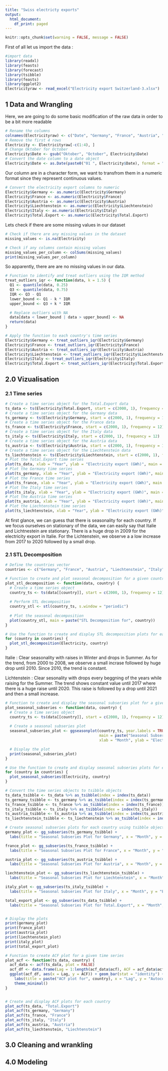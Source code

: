 ```yaml
---
title: "Swiss electricty exports"
output:
  html_document:
    df_print: paged
---
```


```r
knitr::opts_chunk$set(warning = FALSE, message = FALSE) 
```

First of all let us import the data : 
```r
#import data
library(readxl)
library(feasts)
library(forecast)
library(tsibble)
library(feasts)
library(ggplot2)
Electricityraw <- read_excel("Electricity export Switzerland-3.xlsx")
```
## 1 Data and Wrangling 
Here, we are going to do some basic modification of the raw data in order to be a bit more readable
```r
# Rename the columns
colnames(Electricityraw) <- c("Date", "Germany", "France", "Austria", "Liechtenstein", "Italy", "Total.Export")
# Remove the first 4 rows
Electricity <- Electricityraw[-c(1:4), ]
# Change Oktober for October
Electricity$Date <- gsub("Oktober", "October", Electricity$Date)
# Convert the date column to a date object
Electricity$Date <- as.Date(paste0("01 ", Electricity$Date), format = "%d %B %Y")
```

Our column are in a character form, we want to transfrom them in a numeric format since they represent continuous values. 
```r
# Convert the electricity export columns to numeric
Electricity$Germany <- as.numeric(Electricity$Germany)
Electricity$France <- as.numeric(Electricity$France)
Electricity$Austria <- as.numeric(Electricity$Austria)
Electricity$Liechtenstein <- as.numeric(Electricity$Liechtenstein)
Electricity$Italy <- as.numeric(Electricity$Italy)
Electricity$Total.Export <- as.numeric(Electricity$Total.Export)
```


Lets check if there are some missing values in our dataset 
```r
# Check if there are any missing values in the dataset
missing_values <- is.na(Electricity)

# Check if any columns contain missing values
missing_values_per_column <- colSums(missing_values)
print(missing_values_per_column)
```
So apparently, there are are no missing values in our data. 

```r
# Function to identify and treat outliers using the IQR method
treat_outliers_iqr <- function(data, k = 1.5) {
  Q1 <- quantile(data, 0.25)
  Q3 <- quantile(data, 0.75)
  IQR <- Q3 - Q1
  lower_bound <- Q1 - k * IQR
  upper_bound <- Q3 + k * IQR

  # Replace outliers with NA
  data[data < lower_bound | data > upper_bound] <- NA
  return(data)
}

# Apply the function to each country's time series
Electricity$Germany <- treat_outliers_iqr(Electricity$Germany)
Electricity$France <- treat_outliers_iqr(Electricity$France)
Electricity$Austria <- treat_outliers_iqr(Electricity$Austria)
Electricity$Liechtenstein <- treat_outliers_iqr(Electricity$Liechtenstein)
Electricity$Italy <- treat_outliers_iqr(Electricity$Italy)
Electricity$Total.Export <- treat_outliers_iqr(Electricity$Total.Export)


```

## 2.0 Vizualisation 

### 2.1 Time series 
```r
# Create a time series object for the Total.Export data
ts_data <- ts(Electricity$Total.Export, start = c(2000, 1), frequency = 12)
# Create a time series object for the Germany data
ts_germany <- ts(Electricity$Germany, start = c(2000, 1), frequency = 12)
# Create a time series object for the France data
ts_france <- ts(Electricity$France, start = c(2000, 1), frequency = 12)
# Create a time series object for the Italy data
ts_italy <- ts(Electricity$Italy, start = c(2000, 1), frequency = 12)
# Create a time series object for the Austria data
ts_austria <- ts(Electricity$Austria, start = c(2000, 1), frequency = 12)
# Create a time series object for the Liechtenstein data
ts_liechtenstein <- ts(Electricity$Liechtenstein, start = c(2000, 1), frequency = 12)
# Plot the Total.Export time series
plot(ts_data, xlab = "Year", ylab = "Electricity export (GWh)", main = "Electricity Export - Total")
# Plot the Germany time series
plot(ts_germany, xlab = "Year", ylab = "Electricity export (GWh)", main = "Electricity Export - Germany")
# Plot the France time series
plot(ts_france, xlab = "Year", ylab = "Electricity export (GWh)", main = "Electricity Export - France")
# Plot the Italy time series
plot(ts_italy, xlab = "Year", ylab = "Electricity export (GWh)", main = "Electricity Export - Italy")
# Plot the Austria time series
plot(ts_austria, xlab = "Year", ylab = "Electricity export (GWh)", main = "Electricity Export - Austria")
# Plot the Liechtenstein time series
plot(ts_liechtenstein, xlab = "Year", ylab = "Electricity export (GWh)", main = "Electricity Export - Liechtenstein")
```
At first glance, we can guess that there is seasonality for each country. If we focus ourselves on stationary of the data, we can easily say that Italie and Lichtnestein are stationary. There is a huge drop in 2009 for the electricity export in Italie. For the Lichtenstein, we observe a a low increase from 2017 to 2020 followed by a small drop. 



### 2.1 STL Decomposition 
```r
# Define the countries vector
countries <- c("Germany", "France", "Austria", "Liechtenstein", "Italy", "Total.Export")

# Function to create and plot seasonal decomposition for a given country
plot_stl_decomposition <- function(data, country) {
  # Create a time series object
  country_ts <- ts(data[[country]], start = c(2000, 1), frequency = 12)
  
  # Perform STL decomposition
  country_stl <- stl(country_ts, s.window = "periodic")
  
  # Plot the seasonal decomposition
  plot(country_stl, main = paste("STL Decomposition for", country))
}

# Use the function to create and display STL decomposition plots for each country
for (country in countries) {
  plot_stl_decomposition(Electricity, country)
}

```
Italie : Clear seasonality with raises in Winter and drops in Summer. As for the trend, from 2000 to 2008, we observe a small incrase followed by huge drop until 2010. Since 2010, the trend is constant. 

Lichtenstein : Clear sesonality with drops every beggning of the years while raising for the Summer. The trend shows constant value until 2017 where there is a huge raise until 2020. This raise is followed by a drop until 2021 and then a small increase.

```r
# Function to create and display the seasonal subseries plot for a given country
plot_seasonal_subseries <- function(data, country) {
  # Create a time series object
  country_ts <- ts(data[[country]], start = c(2000, 1), frequency = 12)
  
  # Create a seasonal subseries plot
  seasonal_subseries_plot <- ggseasonplot(country_ts, year.labels = TRUE, year.labels.left = TRUE,
                                          main = paste("Seasonal Subseries Plot for", country),
                                          xlab = "Month", ylab = "Electricity Export (GWh)")

  # Display the plot
  print(seasonal_subseries_plot)
}

# Use the function to create and display seasonal subseries plots for each country
for (country in countries) {
  plot_seasonal_subseries(Electricity, country)
}
```

```r
# Convert the time series objects to tsibble objects
ts_data_tsibble <- ts_data %>% as_tsibble(index = index(ts_data))
ts_germany_tsibble <- ts_germany %>% as_tsibble(index = index(ts_germany))
ts_france_tsibble <- ts_france %>% as_tsibble(index = index(ts_france))
ts_italy_tsibble <- ts_italy %>% as_tsibble(index = index(ts_italy))
ts_austria_tsibble <- ts_austria %>% as_tsibble(index = index(ts_austria))
ts_liechtenstein_tsibble <- ts_liechtenstein %>% as_tsibble(index = index(ts_liechtenstein))

# Create seasonal subseries plots for each country using tsibble objects
germany_plot <- gg_subseries(ts_germany_tsibble) +
  labs(title = "Seasonal Subseries Plot for Germany", x = "Month", y = "Electricity Export (GWh)")

france_plot <- gg_subseries(ts_france_tsibble) +
  labs(title = "Seasonal Subseries Plot for France", x = "Month", y = "Electricity Export (GWh)")

austria_plot <- gg_subseries(ts_austria_tsibble) +
  labs(title = "Seasonal Subseries Plot for Austria", x = "Month", y = "Electricity Export (GWh)")

liechtenstein_plot <- gg_subseries(ts_liechtenstein_tsibble) +
  labs(title = "Seasonal Subseries Plot for Liechtenstein", x = "Month", y = "Electricity Export (GWh)")

italy_plot <- gg_subseries(ts_italy_tsibble) +
  labs(title = "Seasonal Subseries Plot for Italy", x = "Month", y = "Electricity Export (GWh)")

total_export_plot <- gg_subseries(ts_data_tsibble) +
  labs(title = "Seasonal Subseries Plot for Total.Export", x = "Month", y = "Electricity Export (GWh)")


# Display the plots
print(germany_plot)
print(france_plot)
print(austria_plot)
print(liechtenstein_plot)
print(italy_plot)
print(total_export_plot)
```

```r
# Function to create ACF plot for a given time series
plot_acf <- function(ts_data, country) {
  acf_data <- acf(ts_data, plot = FALSE)
  acf_df <- data.frame(Lag = 1:length(acf_data$acf), ACF = acf_data$acf)
  ggplot(acf_df, aes(x = Lag, y = ACF)) + geom_bar(stat = "identity") +
    labs(title = paste("ACF plot for", country), x = "Lag", y = "Autocorrelation") +
    theme_minimal()
}


# Create and display ACF plots for each country
plot_acf(ts_data, "Total.Export")
plot_acf(ts_germany, "Germany")
plot_acf(ts_france, "France")
plot_acf(ts_italy, "Italy")
plot_acf(ts_austria, "Austria")
plot_acf(ts_liechtenstein, "Liechtenstein")
```

## 3.0 Cleaning and wrankling

## 4.0 Modeling 
